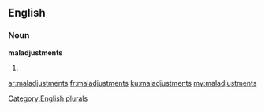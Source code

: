 ==English==

===Noun===
'''maladjustments'''

# {{plural of|maladjustment}}

[[Category:English plurals]]

[[ar:maladjustments]]
[[fr:maladjustments]]
[[ku:maladjustments]]
[[my:maladjustments]]